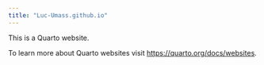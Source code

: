 ```yaml
---
title: "Luc-Umass.github.io"
---
```


This is a Quarto website.

To learn more about Quarto websites visit <https://quarto.org/docs/websites>.
